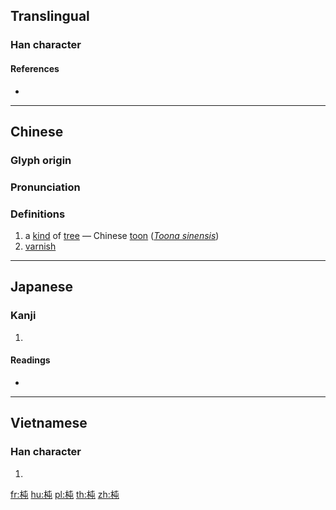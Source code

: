 {{character info/new}}
==Translingual==

===Han character===
{{Han char|rn=75|rad=木|as=04|sn=8|four=45917|canj=DPU|ids=⿰木屯}}

====References====
* {{Han ref|kx=0513.180|dkj=14504|dj=0901.050|hdz=21167.080|uh=6776|ud=26486|bh=CCD7|bd=52439}}

----

==Chinese==
{{zh-forms}}

===Glyph origin===
{{Han etym}}

===Pronunciation===
{{zh-pron
|m=chūn
|c=ceon1
|mc=y
|oc=y
|ma=
|cat=pn,n
}}

===Definitions===
{{zh-hanzi}}

# a [[kind]] of [[tree]] — Chinese [[toon]] (''[[w:Toona sinensis|Toona sinensis]]'')
# [[varnish]]

----

==Japanese==

===Kanji===
{{ja-kanji|grade=|rs=木04}}

# {{defn|lang=ja|sort=木04}}

====Readings====
* {{ja-readings|on=[[ちゅん]] (chun)|kun=}}

----

==Vietnamese==

===Han character===
{{vi-readings|rs=木04|hanviet=đòn}}

# {{defn|lang=vi|sort=木04}}

[[fr:杶]]
[[hu:杶]]
[[pl:杶]]
[[th:杶]]
[[zh:杶]]